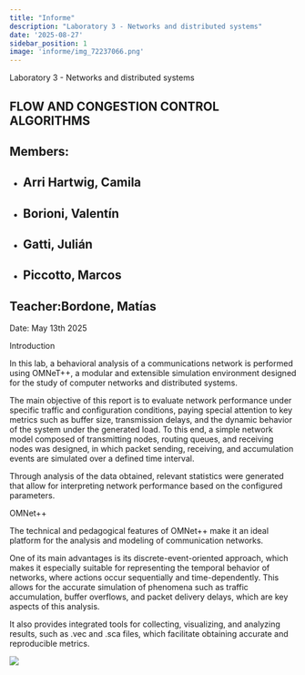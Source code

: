 ```yaml
---
title: "Informe"
description: "Laboratory 3 - Networks and distributed systems"
date: '2025-08-27'
sidebar_position: 1
image: 'informe/img_72237066.png'
---
```



<ColorText color="#073763">Laboratory 3 - Networks and distributed systems</ColorText>


<ColorText color="#073763"></ColorText>


<ColorText color="#073763"></ColorText>


<ColorText color="#073763"></ColorText>


<ColorText color="#073763"></ColorText>


<ColorText color="#ffffff"></ColorText>


## 


## FLOW AND CONGESTION CONTROL ALGORITHMS


## 


## 


<ColorText color="#000000"></ColorText>


<ColorText color="#000000"></ColorText>


<ColorText color="#000000"></ColorText>


## Members:


- ## Arri Hartwig, Camila


- ## Borioni, Valentín


- ## Gatti, Julián


- ## Piccotto, Marcos




## Teacher:Bordone, Matías


<ColorText color="#073763">Date</ColorText><ColorText color="#073763">:</ColorText> May 13th 2025


<ColorText color="#073763">Introduction</ColorText>


<ColorText color="#000000">In this lab, a behavioral analysis of a communications network is performed using OMNeT++, a modular and extensible simulation environment designed for the study of computer networks and distributed systems.</ColorText>


The main objective of this report is to evaluate network performance under specific traffic and configuration conditions, paying special attention to key metrics such as buffer size, transmission delays, and the dynamic behavior of the system under the generated load. To this end, a simple network model composed of transmitting nodes, routing queues, and receiving nodes was designed, in which packet sending, receiving, and accumulation events are simulated over a defined time interval.


<ColorText color="#0000ee"><VideoPlayer src="fH8-2wxavJg" />

</ColorText>


<ColorText color="#000000">Through analysis of the data obtained, relevant statistics were generated that allow for interpreting network performance based on the configured parameters.</ColorText>


<ColorText color="#000000"></ColorText>


<ColorText color="#000000"></ColorText>


<ColorText color="#073763">OMNet++</ColorText><ColorText color="#000000"> </ColorText>


<ColorText color="#000000"></ColorText>


<ColorText color="#000000">The technical and pedagogical features of OMNet++ make it an ideal platform for the analysis and modeling of communication networks.</ColorText>


<ColorText color="#000000">One of its main advantages is its discrete-event-oriented approach, which makes it especially suitable for representing the temporal behavior of networks, where actions occur sequentially and time-dependently. This allows for the accurate simulation of phenomena such as traffic accumulation, buffer overflows, and packet delivery delays, which are key aspects of this analysis.</ColorText>


<ColorText color="#000000">It also provides integrated tools for collecting, visualizing, and analyzing results, such as .vec and .sca files, which facilitate obtaining accurate and reproducible metrics.</ColorText>


<ColorText color="#000000"></ColorText>


<ColorText color="#000000"></ColorText>


![](/img/informe/img_29697099.png)




<ColorText color="#000000"></ColorText>

